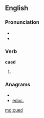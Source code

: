 ==English==

===Pronunciation===
* {{IPA|/kjuːd/}}
* {{homophones|queued}}

===Verb===
'''cued'''

# {{past of|cue}}

===Anagrams===
* {{alphagram|cdeu}}
* [[educ.#English|educ.]]

[[mg:cued]]